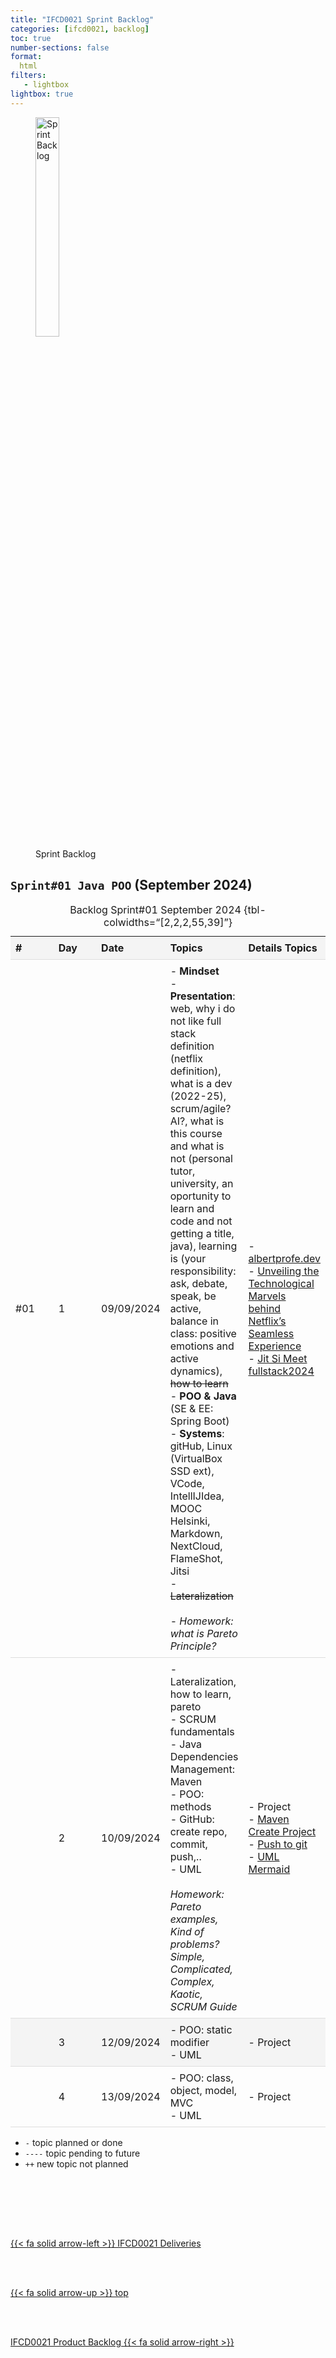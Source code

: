 ```yaml
---
title: "IFCD0021 Sprint Backlog"
categories: [ifcd0021, backlog]
toc: true
number-sections: false
format:
  html
filters:
   - lightbox
lightbox: true
---
```


<style>

.heatMap th { background:  #f4f4f4;}
tr:nth-child(3) {background-color: #f4f4f4;}

th, td {
  padding: 8px;
  text-align: left;
  border-bottom: 1px solid #ddd;
}

tr:hover {background-color:  #f4f4f4;}

</style>

![Sprint Backlog](/images/home/backlog.jpg){width="30%"}

<div class="heatMap">

::: {.column-page-right}


##  ``Sprint#01 Java POO`` (September 2024)

| # | Day | Date | Topics |  Details Topics |
| -- | -- | -- | -- | -- |
|  #01 | 1 | 09/09/2024 | - <b>Mindset</b> </br>- <b>Presentation</b>:  web, why i do not like full stack definition (netflix definition), what is a dev (2022-25), scrum/agile? AI?, what is this course and what is not (personal tutor, university, an oportunity to learn and code and not getting a title, java),  learning is (your responsibility: ask, debate, speak, be active, balance in class: positive emotions and active dynamics), <s>how to learn</s></br> - <b>POO & Java</b> (SE & EE: Spring Boot)  </br> - <b>Systems</b>: gitHub, Linux (VirtualBox SSD ext), VCode, IntellIJIdea, MOOC Helsinki, Markdown, NextCloud, FlameShot, Jitsi  </br>  - <s> Lateralization </s></br> </br> - <i>Homework: what is Pareto Principle?</i> |  - [albertprofe.dev](https://albertprofe.dev){.external target='_blank'} </br> - [Unveiling the Technological Marvels behind Netflix’s Seamless Experience](https://kasun-r-weerasinghe.medium.com/architecture-of-netflix-1c38257f1f4a){.external target='_blank'} </br>  - [Jit Si Meet fullstack2024](https://meet.jit.si/fullstack2024){.external target='_blank'}|
|   | 2 | 10/09/2024 | - Lateralization, how to learn, pareto </br>  - SCRUM fundamentals </br>  - Java Dependencies Management: Maven </br> - POO: methods </br> - GitHub: create repo, commit, push,.. </br> - UML </br> </br> <i> Homework: Pareto examples, Kind of problems? Simple, Complicated, Complex, Kaotic, SCRUM Guide</i>  | - Project </br> - [Maven Create Project](/javase/se-concepts-createproject.qmd){.external target='_blank'}  </br> - [Push to git](/javase/se-concepts-projectgit.qmd){.external target='_blank'}  </br> - [UML Mermaid](https://mermaid.js.org/){.external target='_blank'}|
|   | 3 | 12/09/2024 | - POO: static modifier </br> - UML | - Project |
|   | 4 | 13/09/2024 | - POO: class, object, model, MVC </br> - UML | - Project |
: Backlog Sprint#01 September 2024 {tbl-colwidths="[2,2,2,55,39]"}
:::

</div>

::: {.callout-note}
- `-` topic planned or done
- `----` topic pending to future
- `++` new topic not planned
:::


<!--- navLinks -->
<br><br>

<div class=row>
<br>
<div class='column left previous'>
<br>
[{{< fa solid arrow-left >}} IFCD0021 Deliveries](/ifcd0021-24/ifcd0021deliveries-24.qmd)
<br>
</div>
<br>
<div class='column center'>
<br>
[{{< fa solid arrow-up >}} top](#top)
<br>
</div>
<br>
<div class='column right next'>
<br>
[IFCD0021 Product Backlog  {{< fa solid arrow-right >}}](/ifcd0021-24/ifcd0021backlog-product-24.qmd)
<br>
</div>
<br>
</div>
